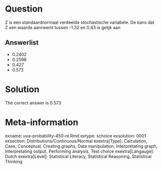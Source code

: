 Question
========

Z is een standaardnormaal verdeelde stochastische variabele. De kans dat Z een waarde aanneemt tussen -1.32 en 0.43 is gelijk aan

Answerlist
----------
* 0.2402
* 0.2598
* 0.427
* 0.573

Solution
========

The correct answer is  0.573

Meta-information
================
exname: uva-probability-450-nl.Rmd
extype: schoice
exsolution: 0001
exsection: Distributions/Continuous/Normal
exextra[Type]: Calculation, Case, Conceptual, Creating graphs, Data manipulation, Interpretating graph, Interpretating output, Performing analysis, Test choice
exextra[Langauge]: Dutch
exextra[Level]: Statistical Literacy, Statistical Reasoning, Statistical Thinking
